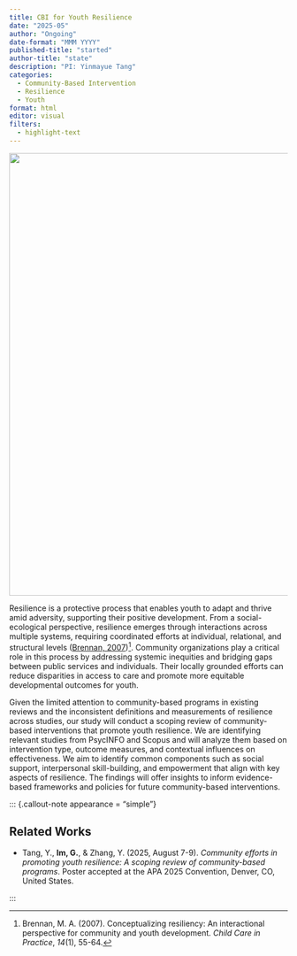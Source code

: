 ```yaml
---
title: CBI for Youth Resilience
date: "2025-05"
author: "Ongoing"
date-format: "MMM YYYY"
published-title: "started"
author-title: "state"
description: "PI: Yinmayue Tang"
categories:
  - Community-Based Intervention
  - Resilience
  - Youth
format: html
editor: visual
filters:
  - highlight-text
---
```


![](youth.jpg){fig-align="center" width="800"}

Resilience is a protective process that enables youth to adapt and thrive amid adversity, supporting their positive development. From a social-ecological perspective, resilience emerges through interactions across multiple systems, requiring coordinated efforts at individual, relational, and structural levels ([Brennan, 2007](https://www.tandfonline.com/doi/full/10.1080/13575270701733732))[^1]. Community organizations play a critical role in this process by addressing systemic inequities and bridging gaps between public services and individuals. Their locally grounded efforts can reduce disparities in access to care and promote more equitable developmental outcomes for youth.

[^1]: Brennan, M. A. (2007). Conceptualizing resiliency: An interactional perspective for community and youth development. *Child Care in Practice*, *14*(1), 55-64.

Given the limited attention to community-based programs in existing reviews and the inconsistent definitions and measurements of resilience across studies, our study will conduct a scoping review of community-based interventions that promote youth resilience. We are identifying relevant studies from PsycINFO and Scopus and will analyze them based on intervention type, outcome measures, and contextual influences on effectiveness. We aim to identify common components such as social support, interpersonal skill-building, and empowerment that align with key aspects of resilience. The findings will offer insights to inform evidence-based frameworks and policies for future community-based interventions.

::: {.callout-note appearance = "simple"}

## Related Works

-   Tang, Y., **Im, G.**, & Zhang, Y. (2025, August 7-9). *Community efforts in promoting youth resilience: A scoping review of community-based programs*. Poster accepted at the APA 2025 Convention, Denver, CO, United States.

:::

